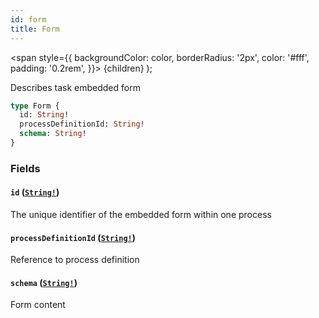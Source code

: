 ```yaml
---
id: form
title: Form
---
```


<span
style={{
      backgroundColor: color,
      borderRadius: '2px',
      color: '#fff',
      padding: '0.2rem',
    }}>
{children}
</span>
);

Describes task embedded form

```graphql
type Form {
  id: String!
  processDefinitionId: String!
  schema: String!
}
```

### Fields

#### `id` ([`String!`](/docs/apis-clients/tasklist-api/scalars/string))

The unique identifier of the embedded form within one process

#### `processDefinitionId` ([`String!`](/docs/apis-clients/tasklist-api/scalars/string))

Reference to process definition

#### `schema` ([`String!`](/docs/apis-clients/tasklist-api/scalars/string))

Form content
